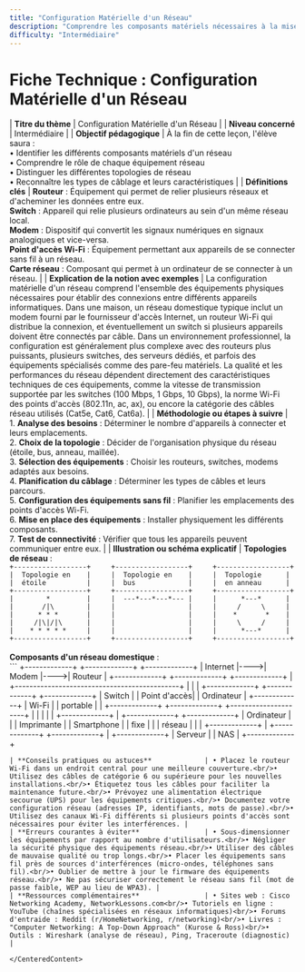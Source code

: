 ```yaml
---
title: "Configuration Matérielle d'un Réseau"
description: "Comprendre les composants matériels nécessaires à la mise en place d'un réseau informatique"
difficulty: "Intermédiaire"
---
```


<CenteredContent>

# Fiche Technique : Configuration Matérielle d'un Réseau

| **Titre du thème**                            | Configuration Matérielle d'un Réseau                                                                                                                                                                                                                                                                                                                                                                                         |
| **Niveau concerné**                           | Intermédiaire                                                                                                                                                                                                                                                                                                                                                                                                                                  |
| **Objectif pédagogique**                      | À la fin de cette leçon, l'élève saura : <br/>• Identifier les différents composants matériels d'un réseau <br/>• Comprendre le rôle de chaque équipement réseau <br/>• Distinguer les différentes topologies de réseau <br/>• Reconnaître les types de câblage et leurs caractéristiques                                                                                                                                                                                                                |
| **Définitions clés**                          | **Routeur** : Équipement qui permet de relier plusieurs réseaux et d'acheminer les données entre eux. <br/>**Switch** : Appareil qui relie plusieurs ordinateurs au sein d'un même réseau local. <br/>**Modem** : Dispositif qui convertit les signaux numériques en signaux analogiques et vice-versa. <br/>**Point d'accès Wi-Fi** : Équipement permettant aux appareils de se connecter sans fil à un réseau. <br/>**Carte réseau** : Composant qui permet à un ordinateur de se connecter à un réseau.                                                                                                          |
| **Explication de la notion avec exemples**    | La configuration matérielle d'un réseau comprend l'ensemble des équipements physiques nécessaires pour établir des connexions entre différents appareils informatiques. Dans une maison, un réseau domestique typique inclut un modem fourni par le fournisseur d'accès Internet, un routeur Wi-Fi qui distribue la connexion, et éventuellement un switch si plusieurs appareils doivent être connectés par câble. Dans un environnement professionnel, la configuration est généralement plus complexe avec des routeurs plus puissants, plusieurs switches, des serveurs dédiés, et parfois des équipements spécialisés comme des pare-feu matériels. La qualité et les performances du réseau dépendent directement des caractéristiques techniques de ces équipements, comme la vitesse de transmission supportée par les switches (100 Mbps, 1 Gbps, 10 Gbps), la norme Wi-Fi des points d'accès (802.11n, ac, ax), ou encore la catégorie des câbles réseau utilisés (Cat5e, Cat6, Cat6a).                                                                                                                       |
| **Méthodologie ou étapes à suivre**           | 1. **Analyse des besoins** : Déterminer le nombre d'appareils à connecter et leurs emplacements.<br/>2. **Choix de la topologie** : Décider de l'organisation physique du réseau (étoile, bus, anneau, maillée).<br/>3. **Sélection des équipements** : Choisir les routeurs, switches, modems adaptés aux besoins.<br/>4. **Planification du câblage** : Déterminer les types de câbles et leurs parcours.<br/>5. **Configuration des équipements sans fil** : Planifier les emplacements des points d'accès Wi-Fi.<br/>6. **Mise en place des équipements** : Installer physiquement les différents composants.<br/>7. **Test de connectivité** : Vérifier que tous les appareils peuvent communiquer entre eux. |
| **Illustration ou schéma explicatif**         | **Topologies de réseau** : <br/>```
+------------------+     +------------------+     +------------------+
|  Topologie en    |     |  Topologie en    |     |  Topologie      |
|  étoile          |     |  bus             |     |  en anneau      |
+------------------+     +------------------+     +------------------+
|        *         |     |  ---*---*---*--- |     |      *---*      |
|       /|\        |     |                  |     |     /     \     |
|      * * *       |     |                  |     |    *       *    |
|     /|\|/|\      |     |                  |     |     \     /     |
|    * * * * *     |     |                  |     |      *---*      |
+------------------+     +------------------+     +------------------+
``` <br/><br/>**Composants d'un réseau domestique** : <br/>```
+-------------+     +-------------+     +-------------+
|   Internet  |---->|    Modem    |---->|   Routeur   |
+-------------+     +-------------+     +-------------+
                                              |
                     +---------------------------------------------+
                     |                        |                    |
               +-------------+          +-------------+     +-------------+
               |   Switch    |          | Point d'accès|     |  Ordinateur |
               +-------------+          |    Wi-Fi     |     |  portable   |
                     |                  +-------------+     +-------------+
          +---------------------+              |
          |          |          |              |
    +-------------+  |    +-------------+    +-------------+
    | Ordinateur  |  |    | Imprimante  |    |  Smartphone  |
    |  fixe       |  |    | réseau      |    |              |
    +-------------+  |    +-------------+    +-------------+
                     |
               +-------------+
               |   Serveur   |
               |   NAS       |
               +-------------+
``` |
| **Conseils pratiques ou astuces**             | • Placez le routeur Wi-Fi dans un endroit central pour une meilleure couverture.<br/>• Utilisez des câbles de catégorie 6 ou supérieure pour les nouvelles installations.<br/>• Étiquetez tous les câbles pour faciliter la maintenance future.<br/>• Prévoyez une alimentation électrique secourue (UPS) pour les équipements critiques.<br/>• Documentez votre configuration réseau (adresses IP, identifiants, mots de passe).<br/>• Utilisez des canaux Wi-Fi différents si plusieurs points d'accès sont nécessaires pour éviter les interférences. |
| **Erreurs courantes à éviter**                | • Sous-dimensionner les équipements par rapport au nombre d'utilisateurs.<br/>• Négliger la sécurité physique des équipements réseau.<br/>• Utiliser des câbles de mauvaise qualité ou trop longs.<br/>• Placer les équipements sans fil près de sources d'interférences (micro-ondes, téléphones sans fil).<br/>• Oublier de mettre à jour le firmware des équipements réseau.<br/>• Ne pas sécuriser correctement le réseau sans fil (mot de passe faible, WEP au lieu de WPA3). |
| **Ressources complémentaires**                | • Sites web : Cisco Networking Academy, NetworkLessons.com<br/>• Tutoriels en ligne : YouTube (chaînes spécialisées en réseaux informatiques)<br/>• Forums d'entraide : Reddit (r/HomeNetworking, r/networking)<br/>• Livres : "Computer Networking: A Top-Down Approach" (Kurose & Ross)<br/>• Outils : Wireshark (analyse de réseau), Ping, Traceroute (diagnostic) |

</CenteredContent>